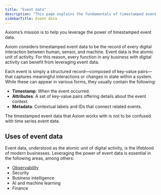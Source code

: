```yaml
---
title: "Event data"
description: "This page explains the fundamentals of timestamped event data in Axiom."
sidebarTitle: Event data
---
```


Axioms’s mission is to help you leverage the power of timestamped event data.

Axiom considers timestamped event data to be the record of every digital interaction between human, sensor, and machine. Event data is the atomic unit of activity. For this reason, every function in any business with digital activity can benefit from leveraging event data.

Each event is simply a structured record—composed of key-value pairs—that captures meaningful interactions or changes in state within a system. While these can appear in various forms, they usually contain the following:

- **Timestamp**: When the event occurred.
- **Attributes**: A set of key-value pairs offering details about the event context.
- **Metadata**: Contextual labels and IDs that connect related events.

<Note>
The timestamped event data that Axiom works with is not to be confused with time series event data.
</Note>

## Uses of event data

Event data, understood as the atomic unit of digital activity, is the lifeblood of modern businesses. Leveraging the power of event data is essential in the following areas, among others:

- [Observability](/getting-started-guide/observability)
- Security
- Business intelligence
- AI and machine learning
- Finance